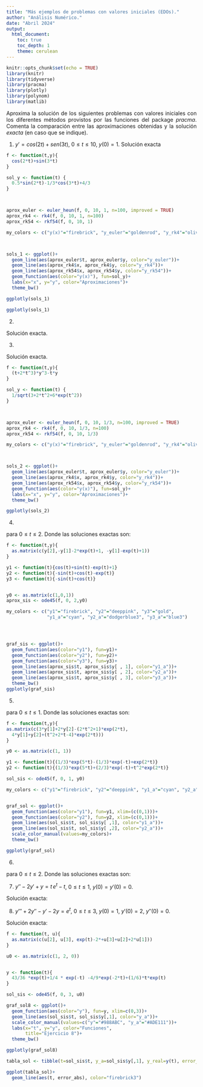 ```yaml
---
title: "Más ejemplos de problemas con valores iniciales (EDOs)."
author: "Análisis Numérico."
date: "Abril 2024"
output: 
  html_document:
    toc: true
    toc_depth: 1
    theme: cerulean
---
```






<style>
body { 
text-align: justify}
</style>



```r
knitr::opts_chunk$set(echo = TRUE)
library(knitr)
library(tidyverse)
library(pracma)
library(plotly)
library(polynom)
library(matlib)
```


Aproxima la solución de los siguientes problemas con valores iniciales con los diferentes métodos provistos por las funciones del package *pracma*.  Comenta la comparación entre las aproximaciones obtenidas y la solución *exacta* (en caso que se indique).




1. $y'=cos(2t)+sen(3t)$, $0\leq t\leq 10$, $y(0)=1$.  Solución exacta 
\begin{equation}
y(t)=\frac{1}{2}sen(2t)-\frac{1}{3}cos(3t)+\frac{4}{3}.
 \end{equation}
 
```r
f <- function(t,y){
  cos(2*t)+sin(3*t)
}

sol_y <- function(t) {
  0.5*sin(2*t)-1/3*cos(3*t)+4/3
}



aprox_euler <- euler_heun(f, 0, 10, 1, n=100, improved = TRUE)
aprox_rk4 <- rk4(f, 0, 10, 1, n=100)
aprox_rk54 <- rkf54(f, 0, 10, 1)

my_colors <- c("y(x)"="firebrick", "y_euler"="goldenrod", "y_rk4"="olivedrab", "y_rk54"="dodgerblue")



sols_1 <- ggplot()+
  geom_line(aes(aprox_euler$t, aprox_euler$y, color="y_euler"))+
  geom_line(aes(aprox_rk4$x, aprox_rk4$y, color="y_rk4"))+
  geom_line(aes(aprox_rk54$x, aprox_rk54$y, color="y_rk54"))+
  geom_function(aes(color="y(x)"), fun=sol_y)+
  labs(x="x", y="y", color="Aproximaciones")+
  theme_bw()

ggplotly(sols_1)

ggplotly(sols_1)

```
 
 
 2. 
 
 \begin{equation}
 y'=\frac{y}{t}-(y/t)^2, \quad 1\leq t \leq 4, \quad y(1)=1
 \end{equation}
 
 Solución exacta.
 
 \begin{equation}
 y(t)=\frac{t}{1+log\,t}
 \end{equation}
 
 3. 
 
 \begin{equation}
 y'=(t+2t^3)y^3-ty, \quad 0\leq t \leq 2, \quad y(0)=\frac{1}{3}
 \end{equation}
 
 Solución exacta.
 
 \begin{equation}
 y(t)=\frac{1}{\sqrt{3+2t^2+6e^{t^2}}}
 \end{equation}
 
```r
f <- function(t,y){
  (t+2*t^3)*y^3-t*y
}

sol_y <- function(t) {
  1/sqrt(3+2*t^2+6*exp(t^2))
}



aprox_euler <- euler_heun(f, 0, 10, 1/3, n=100, improved = TRUE)
aprox_rk4 <- rk4(f, 0, 10, 1/3, n=100)
aprox_rk54 <- rkf54(f, 0, 10, 1/3)

my_colors <- c("y(x)"="firebrick", "y_euler"="goldenrod", "y_rk4"="olivedrab", "y_rk54"="dodgerblue")



sols_2 <- ggplot()+
  geom_line(aes(aprox_euler$t, aprox_euler$y, color="y_euler"))+
  geom_line(aes(aprox_rk4$x, aprox_rk4$y, color="y_rk4"))+
  geom_line(aes(aprox_rk54$x, aprox_rk54$y, color="y_rk54"))+
  geom_function(aes(color="y(x)"), fun=sol_y)+
  labs(x="x", y="y", color="Aproximaciones")+
  theme_bw()

ggplotly(sols_2)

```
 
 
4. 

\begin{equation}
\begin{aligned}
y'_1&=y_2, &\qquad y_1(0)=1;\\
y'_2&=-y_1-2e^t+1, &\qquad y_2(0)=0;\\
y'_3&=-y_1-e^t+1, &\qquad y_3(0)=1;
\end{aligned}
\end{equation}

para $0\leq t \leq 2$. Donde las soluciones exactas son:


\begin{equation}
\begin{aligned}
y_1(t)&=cos\,t+ sen\,t-e^t+1\\
y_2(t)&=-sen\, t+cos\, t-e^t\\
y_3(t)&=-sen\,t+cos\,t
\end{aligned}
\end{equation}


```r
f <- function(t,y){
  as.matrix(c(y[2],-y[1]-2*exp(t)+1, -y[1]-exp(t)+1))
}

y1 <- function(t){cos(t)+sin(t)-exp(t)+1}
y2 <- function(t){-sin(t)+cos(t)-exp(t)}
y3 <- function(t){-sin(t)+cos(t)}


y0 <- as.matrix(c(1,0,1))
aprox_sis <- ode45(f, 0, 2,y0)

my_colors <- c("y1"="firebrick", "y2"="deeppink", "y3"="gold",
               "y1_a"="cyan", "y2_a"="dodgerblue3", "y3_a"="blue3")




graf_sis <- ggplot()+
  geom_function(aes(color="y1"), fun=y1)+
  geom_function(aes(color="y2"), fun=y2)+
  geom_function(aes(color="y3"), fun=y3)+
  geom_line(aes(aprox_sis$t, aprox_sis$y[ , 1], color="y1_a"))+
  geom_line(aes(aprox_sis$t, aprox_sis$y[ , 2], color="y2_a"))+
  geom_line(aes(aprox_sis$t, aprox_sis$y[ , 3], color="y3_a"))+
  theme_bw()
ggplotly(graf_sis)
```



5. 

\begin{equation}
\begin{aligned}
y'_1&=3y_1+2y_2-(2t^2+1)e^{2t}, &\qquad y_1(0)=1;\\
y'_2&=4y_1+y_2+(t^2+2t-4)e^{2t}, &\qquad y_2(0)=1;
\end{aligned}
\end{equation}

para $0\leq t \leq 1$. Donde las soluciones exactas son:


\begin{equation}
\begin{aligned}
y_1(t)&=\frac{1}{3}e^{5t}-\frac{1}{3}e^{-t}+e^{2t}\\
y_2(t)&=\frac{1}{3}e^{5t}+\frac{2}{3}e^{-t}+t^2e^{2t}
\end{aligned}
\end{equation}


```r
f <- function(t,y){
as.matrix(c(3*y[1]+2*y[2]-(2*t^2+1)*exp(2*t), 
  4*y[1]+y[2]+(t^2+2*t-4)*exp(2*t)))
}

y0 <- as.matrix(c(1, 1))

y1 <- function(t){(1/3)*exp(5*t)-(1/3)*exp(-t)+exp(2*t)}
y2 <- function(t){(1/3)*exp(5*t)+(2/3)*exp(-t)+t^2*exp(2*t)}

sol_sis <- ode45(f, 0, 1, y0)

my_colors <- c("y1"="firebrick", "y2"="deeppink", "y1_a"="cyan", "y2_a"="dodgerblue3")


graf_sol <- ggplot()+
  geom_function(aes(color="y1"), fun=y1, xlim=(c(0,1)))+
  geom_function(aes(color="y2"), fun=y2, xlim=(c(0,1)))+
  geom_line(aes(sol_sis$t, sol_sis$y[ ,1], color="y1_a"))+
  geom_line(aes(sol_sis$t, sol_sis$y[ ,2], color="y2_a"))+
  scale_color_manual(values=my_colors)+
  theme_bw()

ggplotly(graf_sol)


```



6. 

\begin{equation}
\begin{aligned}
y'_1&=3y_1+2y_2-y_3-1-3t-2\, sen\,t, &\qquad y_1(0)&=5;\\
y'_2&=y_1-2y_2+3y_3+6-t+2\,sen\,t+cos\, t, &\qquad y_2(0)&=-9;\\
y'_3&=2y_1+4y_3+8-2t, &\qquad y_3(0)&=-5;
\end{aligned}
\end{equation}

para $0\leq t \leq 2$. Donde las soluciones exactas son:


\begin{equation}
\begin{aligned}
y_1(t)&=2e^{3t}+3e^{-2t}+t\\
y_2(t)&=-8e^{-2t}+e^{4t}-2e^{3t}+\,sen\,t\\
y_3(t)&=2e^{4t}-4e^{3t}-e^{-2t}-2
\end{aligned}
\end{equation}





7. $y''-2y'+y=t\,e^t-t$, $0\leq t\leq 1$, $y(0)=y'(0)=0$.

Solución exacta:

\begin{equation}
y(t)=\frac{1}{6}t^3e^t-te^t+2e^t-t-2.
\end{equation}

8. $y'''+2y''-y'-2y=e^t$, $0\leq t\leq 3$, $y(0)=1$, $y'(0)=2$, $y''(0)=0$. 

Solución exacta: 

\begin{equation}
y(t)=\frac{43}{36}e^t+\frac{1}{4}e^{-t}-\frac{4}{9}e^{-2t}+\frac{1}{6}te^t.
\end{equation}


```r
f <- function(t, u){
  as.matrix(c(u[2], u[3], exp(t)-2*+u[3]+u[2]+2*u[1]))
}

u0 <- as.matrix(c(1, 2, 0))


y <- function(t){
  43/36 *exp(t)+1/4 * exp(-t) -4/9*exp(-2*t)+(1/6)*t*exp(t)
}

sol_sis <- ode45(f, 0, 3, u0)

graf_sol8 <- ggplot()+
  geom_function(aes(color="y"), fun=y, xlim=c(0,3))+
  geom_line(aes(sol_sis$t, sol_sis$y[,1], color="y_a"))+
  scale_color_manual(values=c("y"="#988ABC", "y_a"="#ADE111"))+
  labs(x="t", y="y", color="Funciones",
       title="Ejercicio 8")+
  theme_bw()

ggplotly(graf_sol8)


```




```r
tabla_sol <- tibble(t=sol_sis$t, y_a=sol_sis$y[,1], y_real=y(t), error_real=y_real- y_a, error_abs= abs(error_real))

ggplot(tabla_sol)+
  geom_line(aes(t, error_abs), color="firebrick3")



```




